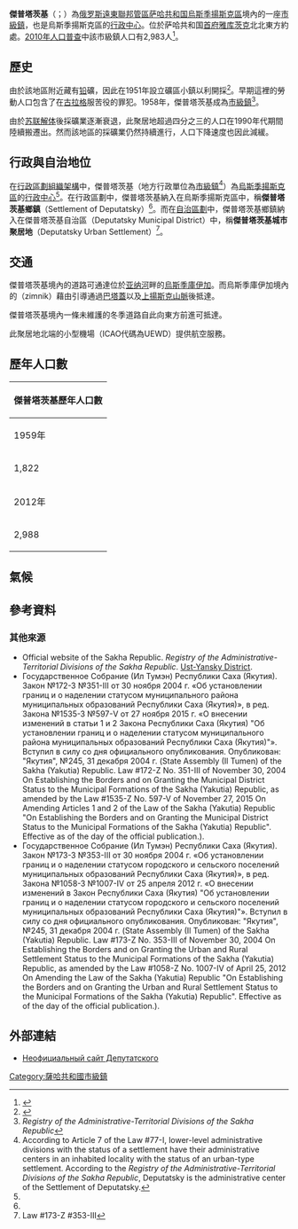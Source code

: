 {{Infobox settlement
|name = 傑普塔茨基
|native_name = Депута́тский
|settlement_type = 市級鎮
|latd = 69 | latm = 18 | lats = 39 | latNS = N
|longd = 139 | longm = 58 | longs = 52 | longEW = E
|image_skyline = 
|image_caption = 
|image_map = Map of Russia - Sakha (Yakutia) Republic (2008-03).svg
|map_caption = 萨哈共和国在俄羅斯的位置
|pushpin_map=Russia Sakha Republic
|pushpin_map_caption =傑普塔茨基在萨哈共和国的位置
|coordinates_display = inline,title
|coordinates_region = RU-SA
|subdivision_type = [[世界政區索引|國家]]
|subdivision_name = [[俄羅斯|俄羅斯]]
|subdivision_type1 = [[俄羅斯聯邦管區|聯邦管區]]
|subdivision_name1 = [[遠東聯邦管區|遠東聯邦管區]]
|subdivision_type2 = [[俄罗斯联邦主体|聯邦主體]]
|subdivision_name2 = [[萨哈共和国|萨哈共和国]]
|subdivision_type3 = 區
|subdivision_name3 = [[烏斯季揚斯克區|烏斯季揚斯克區]]
|established_title = 設立
|established_date = 1951年
|established_title1 = 成為市級鎮
|established_date1 = 1958年<ref name="SakhaR_admlist" />
|established_title2 = 前稱
|established_date2 = 
|population_as_of = [[2010年俄羅斯人口普查|2010]]
|population_footnotes =<ref name="2010Census" />
|population_total = 2983
|population_density_km2 = auto
|pop_est_footnotes = <ref name="2016Census">{{Cite web |url=http://www.gks.ru/free_doc/doc_2016/bul_dr/mun_obr2016.rar |title=Численность населения Российской Федерации по муниципальным образованиям на 1 января 2016 года |access-date=2016-11-14 |archive-date=2019-05-13 |archive-url=https://web.archive.org/web/20190513150350/http://www.gks.ru/free_doc/doc_2016/bul_dr/mun_obr2016.rar |dead-url=no }}</ref>
|pop_est_as_of = 2016
|population_est = 2925
|elevation_m = 600
|timezone = [[雅库茨克时间|YAKT]]
|utc_offset = +9
|postal_code_type = {{le|俄羅斯郵區編號|Postal codes in Russia|郵區編號}}
|postal_code =  678540
|blank_name = [[車輛號牌|車輛號牌]]
|blank_info = 14
|blank1_name = {{le|俄羅斯電話區號|Telephone numbers in Russia|電話區號}}
|blank1_info = +7 4116 6
|blank2_name = [[俄羅斯行政區劃代碼|OKATO]]
|blank2_info = [https://classif.spb.ru/classificators/view/okt.php?st=A&kr=1&kod=98256551000 98256551000]
|blank3_name = OKTMO
|blank3_info = [https://classif.spb.ru/classificators/view/tma.php?st=A&kr=1&kod=98656151051 98656151051]
|blank4_name = GeoNames ID
|blank4_info = [http://sws.geonames.org/2028164 2028164]
|website =
}}

'''傑普塔茨基'''（{{lang-ru|Депута́тский}}；{{lang-sah|Депутатскай}}）為[[俄罗斯|俄罗斯]][[遠東聯邦管區|遠東聯邦管區]][[萨哈共和国|萨哈共和国]][[烏斯季揚斯克區|烏斯季揚斯克區]]境內的一座[[市級鎮|市級鎮]]，也是烏斯季揚斯克區的[[行政中心|行政中心]]。位於萨哈共和国[[首都|首府]][[雅库茨克|雅库茨克]]北北東方約{{convert|930|km|sp=us}}處。[[2010年俄羅斯人口普查|2010年人口普查]]中該市級鎮人口有2,983人<ref name="2010Census">{{ru-pop-ref|2010Census}}</ref>。

==歷史==
由於該地區附近藏有[[铅|铅]]礦，因此在1951年設立礦區小鎮以利開採<ref>{{Cite web |url=http://deputatsky.ru/ |title=存档副本 |accessdate=2016-11-14 |archive-date=2020-10-27 |archive-url=https://web.archive.org/web/20201027171044/http://deputatsky.ru/ |dead-url=no }}</ref>。早期這裡的勞動人口包含了在[[古拉格|古拉格]]服苦役的罪犯。1958年，傑普塔茨基成為[[市級鎮|市級鎮]]<ref name="SakhaR_admlist">''Registry of the Administrative-Territorial Divisions of the Sakha Republic''</ref>。

由於[[苏联解体|苏联解体]]後採礦業逐漸衰退，此聚居地超過四分之三的人口在1990年代期間陸續搬遷出。然而該地區的採礦業仍然持續進行，人口下降速度也因此減緩。

==行政與自治地位==
在[[俄罗斯行政区划|行政區劃組織架構]]中，傑普塔茨基（地方行政單位為[[市級鎮|市級鎮]]<ref name="StatusNote">According to Article 7 of the Law #77-I, lower-level administrative divisions with the status of a settlement have their administrative centers in an inhabited locality with the status of an urban-type settlement. According to the ''Registry of the Administrative-Territorial Divisions of the Sakha Republic'', Deputatsky is the administrative center of the Settlement of Deputatsky.</ref>）為[[烏斯季揚斯克區|烏斯季揚斯克區]]的[[行政中心|行政中心]]<ref name="SakhaR_admlist" />。在行政區劃中，傑普塔茨基納入在烏斯季揚斯克區中，稱'''傑普塔茨基鄉鎮'''（Settlement of Deputatsky）<ref name="SakhaR_admlist" />。而在[[俄罗斯行政区划|自治區劃]]中，傑普塔茨基鄉鎮納入在傑普塔茨基自治區（Deputatsky Municipal District）中，稱'''傑普塔茨基城市聚居地'''（Deputatsky Urban Settlement）<ref name="Ref531">Law #173-Z #353-III</ref>。

==交通==
傑普塔茨基境內的道路可通達位於[[亚纳河|亚纳河]]畔的[[烏斯季庫伊加|烏斯季庫伊加]]。而烏斯季庫伊加境內的{{le|冬季道路|winter road}}（zimnik）藉由引導通過[[巴塔蓋|巴塔蓋]]以及[[上揚斯克山脈|上揚斯克山脈]]後抵達{{le|托波利諾耶|Topolinoye}}。

傑普塔茨基境內一條未維護的冬季道路自此向東方前進可抵達{{le|別拉亞戈拉 (薩哈共和國)|Belaya Gora, Sakha Republic|別拉亞戈拉}}。

此聚居地北端的小型機場（ICAO代碼為UEWD）提供航空服務。

==歷年人口數==
{| class="wikitable" style=text-align:center
|-
! colspan =7| 傑普塔茨基歷年人口數
|-
! 1959年 !! 1970年 !! 1979年 !! 1989年<ref name="1989Census">{{ru-pop-ref|1989Census}}</ref>!! 2002年<ref name="2002Census">{{ru-pop-ref|2002Census}}</ref>!! 2009年<ref name="2009Est">{{ru-pop-ref|2009Est}}</ref>!! 2010年<ref name="2010Census">{{ru-pop-ref|2010Census}}</ref>
|-
| 1,822 || 5,262 || 5,331 || 13,305 || 3,602 || 3,103 || 2,983
|-
!  2012年 !! 2013年 !! 2014年 !! 2015年 !! 2016年<ref name="2016Census"/>!!  !! 
|-
| 2,988 || 2,940 || 2,897 || 2,831 || 2,925 || ||
|}

==氣候==
{{Weather box
|metric first=yes
|single line=yes
|location=傑普塔茨基
|Jan high C=-30.9
|Feb high C=-32.6
|Mar high C=-22.3
|Apr high C=-11.4
|May high C=0.2
|Jun high C=11.6
|Jul high C=16.3
|Aug high C=13.4
|Sep high C=4.8
|Oct high C=-9.2
|Nov high C=-22.7
|Dec high C=-29.6
|Jan low C=-35.5
|Feb low C=-38.1
|Mar low C=-30.9
|Apr low C=-21.0
|May low C=-6.7
|Jun low C=4.0
|Jul low C=8.6
|Aug low C=6.2
|Sep low C=-0.4
|Oct low C=-13.3
|Nov low C=-26.8
|Dec low C=-33.7
|unit precipitation days=1 mm
|precip days colour=green
|Jan rain days=2
|Feb rain days=1
|Mar rain days=1
|Apr rain days=1
|May rain days=2
|Jun rain days=3
|Jul rain days=5
|Aug rain days=4
|Sep rain days=4
|Oct rain days=3
|Nov rain days=3
|Dec rain days=2
|source=http://www.storm247.com/weather/112954348/climate
}}

==參考資料==
{{Reflist|30em}}

===其他來源===
*Official website of the Sakha Republic. ''Registry of the Administrative-Territorial Divisions of the Sakha Republic''. [https://web.archive.org/web/20141012230830/http://sakha.gov.ru/node/12552 Ust-Yansky District]. {{ru icon}}
*Государственное Собрание (Ил Тумэн) Республики Саха (Якутия). Закон №172-З №351-III от 30 ноября 2004 г. «Об установлении границ и о наделении статусом муниципального района муниципальных образований Республики Саха (Якутия)», в ред. Закона №1535-З №597-V от 27 ноября 2015 г. «О внесении изменений в статьи 1 и 2 Закона Республики Саха (Якутия) "Об установлении границ и о наделении статусом муниципального района муниципальных образований Республики Саха (Якутия)"». Вступил в силу со дня официального опубликования. Опубликован: "Якутия", №245, 31 декабря 2004 г. (State Assembly (Il Tumen) of the Sakha (Yakutia) Republic. Law #172-Z No. 351-III of November 30, 2004 On Establishing the Borders and on Granting the Municipal District Status to the Municipal Formations of the Sakha (Yakutia) Republic, as amended by the Law #1535-Z No. 597-V of November 27, 2015 On Amending Articles 1 and 2 of the Law of the Sakha (Yakutia) Republic "On Establishing the Borders and on Granting the Municipal District Status to the Municipal Formations of the Sakha (Yakutia) Republic". Effective as of the day of the official publication.).
*Государственное Собрание (Ил Тумэн) Республики Саха (Якутия). Закон №173-З №353-III от 30 ноября 2004 г. «Об установлении границ и о наделении статусом городского и сельского поселений муниципальных образований Республики Саха (Якутия)», в ред. Закона №1058-З №1007-IV от 25 апреля 2012 г. «О внесении изменений в Закон Республики Саха (Якутия) "Об установлении границ и о наделении статусом городского и сельского поселений муниципальных образований Республики Саха (Якутия)"». Вступил в силу со дня официального опубликования. Опубликован: "Якутия", №245, 31 декабря 2004 г. (State Assembly (Il Tumen) of the Sakha (Yakutia) Republic. Law #173-Z No. 353-III of November 30, 2004 On Establishing the Borders and on Granting the Urban and Rural Settlement Status to the Municipal Formations of the Sakha (Yakutia) Republic, as amended by the Law #1058-Z No. 1007-IV of April 25, 2012 On Amending the Law of the Sakha (Yakutia) Republic "On Establishing the Borders and on Granting the Urban and Rural Settlement Status to the Municipal Formations of the Sakha (Yakutia) Republic". Effective as of the day of the official publication.).

==外部連結==
* [http://www.deputatsky.ru/ Неофициальный сайт Депутатского] {{Wayback|url=http://www.deputatsky.ru/ |date=20120806001834 }}

{{薩哈共和國行政區劃}}
{{萨哈共和国各区首府}}

{{DEFAULTSORT:Deputatsky}}
[[Category:薩哈共和國市級鎮|Category:薩哈共和國市級鎮]]